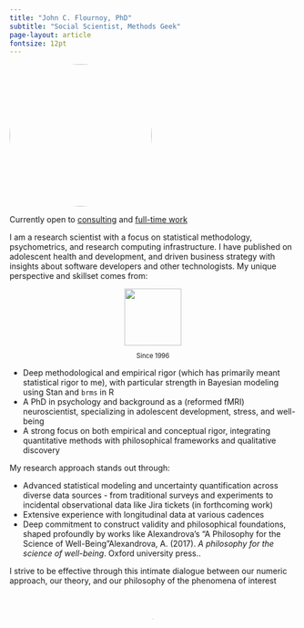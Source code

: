 ```yaml
---
title: "John C. Flournoy, PhD"
subtitle: "Social Scientist, Methods Geek"
page-layout: article
fontsize: 12pt
---
```



![](profile_drawing.png){fig-alt='A picture of my face, smiling' style="border-radius: 50%; width: 250px; height: 250px; object-fit: cover" fig-align='center' }

:::{.callout-note .column-margin .text-center}

Currently open to [consulting](/consulting.html) and [full-time work](https://www.linkedin.com/in/johnflournoy/)

:::

:::{.lead}

I am a research scientist with a focus on statistical methodology, psychometrics, and research computing infrastructure. I have published on adolescent health and development, and driven business strategy with insights about software developers and other technologists. My unique perspective and skillset comes from:


:::{.column-margin style="font-size: 80%; text-align: center"}

![](under-construction90s-90s.gif){fig-alt='Under construction 90s gif' width="100px"}

Since 1996

:::

- Deep methodological and empirical rigor (which has primarily meant statistical rigor to me), with particular strength in Bayesian modeling using Stan and <code class='bg-light'>brms</code> in R
- A PhD in psychology and background as a (reformed fMRI) neuroscientist, specializing in adolescent development, stress, and well-being
- A strong focus on both empirical and conceptual rigor, integrating quantitative methods with philosophical frameworks and qualitative discovery

My research approach stands out through:

- Advanced statistical modeling and uncertainty quantification across diverse data sources - from traditional surveys and experiments to incidental observational data like Jira tickets (in forthcoming work)
- Extensive experience with longitudinal data at various cadences
- Deep commitment to construct validity and philosophical foundations, shaped profoundly by works like Alexandrova's "A Philosophy for the Science of Well-Being"[Alexandrova, A. (2017). _A philosophy for the science of well-being_. Oxford university press.]{.aside}.

I strive to be effective through this intimate dialogue between our numeric approach, our theory, and our philosophy of the phenomena of interest

:::


![](favicon.png){class=badge-vapor style='border-radius: 10%; object-fit: cover; height: 1.25em' fig-align='center'} 

:::{style="text-align: center"}

<a href="trophy.html" style='text-decoration:none; color: #ccccff;'>.</a>

:::

